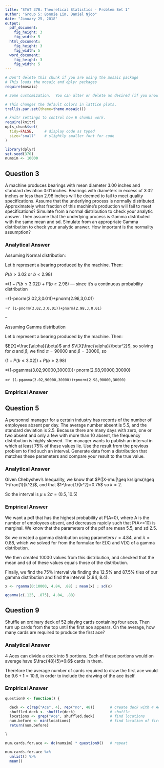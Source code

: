 ```yaml
---
title: "STAT 370: Theoretical Statistics - Problem Set 1"
author: "Group 5: Bonnie Lin, Daniel Njoo"
date: "January 25, 2018"
output: 
  pdf_document:
    fig_height: 3
    fig_width: 5
  html_document:
    fig_height: 3
    fig_width: 5
  word_document:
    fig_height: 3
    fig_width: 5
---
```



```r
# Don't delete this chunk if you are using the mosaic package
# This loads the mosaic and dplyr packages
require(mosaic)
```

```r
# Some customization.  You can alter or delete as desired (if you know what you are doing).

# This changes the default colors in lattice plots.
trellis.par.set(theme=theme.mosaic())  

# knitr settings to control how R chunks work.
require(knitr)
opts_chunk$set(
  tidy=FALSE,     # display code as typed
  size="small"    # slightly smaller font for code
)
```

```r
library(dplyr)
set.seed(370)
numsim <- 10000
```


## Question 3

A machine produces bearings with mean diameter 3.00 inches and standard deviation 0.01
inches. Bearings with diameters in excess of 3.02 inches or less than 2.98 inches will be deemed
to fail to meet quality specifications. Assume that the underlying process is normally distributed.
Approximately what fraction of this machine’s production will fail to meet specifications? Simulate
from a normal distribution to check your analytic answer. Then assume that the underlying
process is Gamma distributed with the same mean and sd. Simulate from an appropriate Gamma
distribution to check your analytic answer. How important is the normality assumption?

### Analytical Answer

Assuming Normal distribution:

Let b represent a bearing produced by the machine. Then:

$P(b>3.02$ or $b<2.98)$ 

=$(1-P(b\leq3.02))+P(b\geq2.98)$ — since it's a continuous probability distribution

=(1-pnorm(3.02,3,0.01))+pnorm(2.98,3,0.01)

=`r (1-pnorm(3.02,3,0.01))+pnorm(2.98,3,0.01)`

--

Assuming Gamma distribution

Let b represent a bearing produced by the machine. Then:

$E[X]=\frac{\alpha}{\beta}$ and $V[X]\frac{\alpha}{\beta^2}$, so solving for $\alpha$ and $\beta$, we find $\alpha=90000$ and $\beta=30000$, so 

$(1-P(b\leq3.02))+P(b\geq2.98)$

=(1-pgamma(3.02,90000,30000))+pnorm(2.98,90000,30000)

=`r (1-pgamma(3.02,90000,30000))+pnorm(2.98,90000,30000)`

### Empirical Answer 




## Question 5

A personnel manager for a certain industry has records of the number of employees absent
per day. The average number absent is 5.5, and the standard deviation is 2.5. Because there are
many days with zero, one or two absent and only a few with more than 10 absent, the frequency
distribution is highly skewed. The manager wants to publish an interval in which at least 75% of
these values lie. Use the result from the previous problem to find such an interval. Generate data
from a distribution that matches these parameters and compare your result to the true value.

### Analytical Answer 

Given Chebyshev's Inequality, we know that $P(|X-\mu|\geq k\sigma)\geq 1-\frac{1}{k^2}$, and that $1-\frac{1}{k^2}=0.75$ so $k=2$.

So the interval is $\mu\pm2\sigma=(0.5,10.5)$

### Empirical Answer 

We want a pdf that has the highest probability at P(A=0), where A is the number of employees absent, and decreases rapidly such that P(A>=10) is marginal. We know that the parameters of the pdf are mean 5.5, and sd 2.5.

So we created a gamma distribution using parameters $r=4.84$, and $\lambda=0.88$, which we solved for from the formulae for E(X) and V(X) of a gamma distribution. 

We then created 10000 values from this distribution, and checked that the mean and sd of these values equals those of the distribution.

Finally, we find the 75% interval via finding the 12.5% and 87.5% tiles of our gamma distribution and find the interval (2.84, 8.4).

```r
x <- rgamma(0:10000, 4.84, .88) ; mean(x) ; sd(x)

qgamma(c(.125, .875), 4.84, .88)
```


## Question 9

Shuffle an ordinary deck of 52 playing cards containing four aces. Then turn up cards from
the top until the first ace appears. On the average, how many cards are required to produce the
first ace?

### Analytical Answer 

4 Aces can divide a deck into 5 portions. Each of these portions would on average have $\frac{48}{5}=9.6$ cards in them.

Therefore the average number of cards required to draw the first ace would be $9.6+1=10.6$, in order to include the drawing of the ace itself.

### Empirical Answer 

```r
question9 <- function() {

  deck <- c(rep("Ace", 4), rep("no", 48))       # create deck with 4 Aces, and 48 other
  shuffled.deck <- shuffle(deck)                # shuffle
  locations <- grep("Ace", shuffled.deck)       # find locations
  num.before <- min(locations)                  # find location of first Ace
  return(num.before)

}

num.cards.for.ace <- do(numsim) * question9()   # repeat 

num.cards.for.ace %>% 
  unlist() %>% 
  mean()
```

